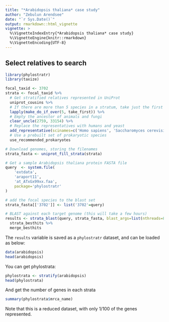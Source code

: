 ```yaml
---
title: "*Arabidopsis thaliana* case study"
author: "Zebulun Arendsee"
date: "`r Sys.Date()`"
output: rmarkdown::html_vignette
vignette: >
  %\VignetteIndexEntry{*Arabidopsis thaliana* case study}
  %\VignetteEngine{knitr::rmarkdown}
  %\VignetteEncoding{UTF-8}
---
```


## Select relatives to search

```r
library(phylostratr)
library(taxize)

focal_taxid <- 3702
strata <- focal_taxid %>%
  # Get stratified relatives represented in UniProt
  uniprot_cousins %>%
  # If there are more than 5 species in a stratum, take just the first from every uncle
  lapply(make_do_if_over(5, take_first)) %>%
  # Empty the ancestor of animals and fungi 
  clear_uncle(2759, 33154) %>%
  # Replace the representatives with humans and yeast
  add_representative(scinames=c('Homo sapiens', 'Saccharomyces cerevisiae')) %>%
  # Use a prebuilt set of prokaryotic species
  use_recommended_prokaryotes
```

```r
# Download genomes, storing the filenames
strata_fasta <- uniprot_fill_strata(strata)

# Get a sample Arabidopsis thaliana protein FASTA file 
query  <- system.file(
    'extdata',
    'araport11',
    'at_ATxGx99xx.faa',
    package='phylostratr'
)

# add the focal species to the blast set
strata_fasta[['3702']] <- list('3702'=query)

# BLAST against each target genome (this will take a few hours)
results <- strata_blast(query, strata_fasta, blast_args=list(nthreads=8)) %>%
  strata_besthits %>%
  merge_besthits
```

The `results` variable is saved as a `phylostratr` dataset, and can be loaded
as below:

```r
data(arabidopsis)
head(arabidopsis)
```

You can get phylostrata:

```r
phylostrata <- stratify(arabidopsis)
head(phylostrata)
```

And get the number of genes in each strata


```r
summary(phylostrata$mrca_name)
```

Note that this is a reduced dataset, with only 1/100 of the genes represented.
